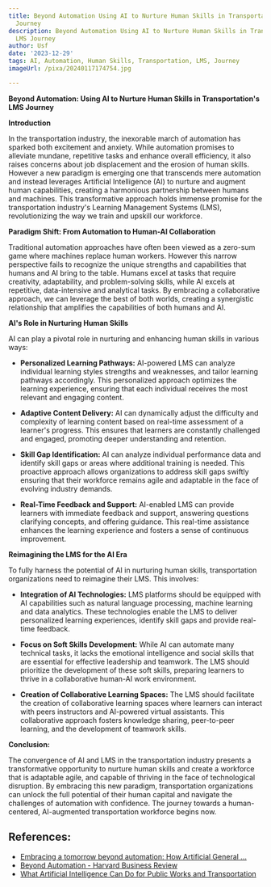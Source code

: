 ```yaml
---
title: Beyond Automation Using AI to Nurture Human Skills in Transportation's LMS
  Journey
description: Beyond Automation Using AI to Nurture Human Skills in Transportation's
  LMS Journey
author: Usf
date: '2023-12-29'
tags: AI, Automation, Human Skills, Transportation, LMS, Journey
imageUrl: /pixa/20240117174754.jpg

---
```

**Beyond Automation: Using AI to  Nurture  Human Skills in Transportation's LMS Journey**

**Introduction**

In the transportation  industry, the inexorable march of automation has sparked  both excitement and anxiety. While  automation promises to alleviate mundane, repetitive tasks  and enhance overall efficiency, it also raises concerns about job displacement and the erosion of human skills. However a  new  paradigm is emerging one that transcends mere automation and instead leverages Artificial Intelligence  (AI) to nurture and augment human capabilities, creating a  harmonious  partnership between humans and machines. This transformative approach holds immense promise for the transportation industry's Learning Management  Systems  (LMS), revolutionizing the way we train and upskill  our workforce.

**Paradigm Shift: From Automation to Human-AI Collaboration**

Traditional automation approaches have often been viewed as a zero-sum game where machines replace human workers. However this narrow perspective fails to recognize the unique  strengths and capabilities that humans and AI  bring to the table. Humans excel at tasks that require creativity, adaptability,  and problem-solving  skills,  while AI  excels at repetitive, data-intensive  and analytical tasks.  By embracing a collaborative approach, we can  leverage the best of both worlds, creating a synergistic relationship that amplifies the  capabilities of both  humans and AI.

**AI's Role in Nurturing Human Skills**

AI can play a pivotal role  in nurturing and enhancing  human skills in various ways:

* **Personalized Learning Pathways:** AI-powered LMS  can analyze individual learning  styles strengths and weaknesses, and tailor learning pathways accordingly. This personalized approach optimizes the learning experience, ensuring that  each individual receives the  most relevant and engaging content.

* **Adaptive  Content Delivery:** AI can dynamically  adjust the difficulty and complexity of learning content based on real-time assessment of  a learner's progress. This ensures that learners are constantly challenged and engaged, promoting deeper understanding and retention.

* **Skill Gap Identification:** AI can analyze individual performance  data  and identify skill gaps or areas where additional training is needed. This proactive approach allows organizations to address skill gaps swiftly  ensuring that their  workforce remains agile and  adaptable in the face of evolving industry demands.

* **Real-Time Feedback and Support:** AI-enabled LMS can provide learners with  immediate feedback and  support, answering questions clarifying concepts, and offering guidance. This real-time assistance enhances the learning experience and fosters a sense of continuous improvement.

**Reimagining the LMS for the AI Era**

To fully harness the potential of AI in nurturing human skills, transportation organizations need to reimagine their LMS. This involves:

*  **Integration of AI Technologies:**  LMS platforms should be equipped with AI capabilities such as natural language processing, machine learning and data analytics. These technologies enable the LMS to deliver personalized learning experiences, identify skill gaps and provide real-time feedback.

* **Focus on Soft Skills Development:**  While AI can  automate many technical tasks, it lacks the emotional intelligence and social skills  that are essential for effective leadership and teamwork. The LMS should prioritize the development of these soft  skills, preparing learners to  thrive in a collaborative human-AI work environment.

* **Creation of Collaborative Learning Spaces:**  The LMS should facilitate the  creation of collaborative learning spaces where learners can  interact with peers instructors and AI-powered virtual assistants. This collaborative approach fosters knowledge sharing, peer-to-peer learning,  and the development of teamwork skills.

**Conclusion:**

The convergence of AI and LMS in  the transportation industry presents a transformative opportunity to  nurture human skills and create  a workforce that is adaptable agile, and capable of thriving in the face of technological disruption. By  embracing this new  paradigm, transportation organizations can unlock the full  potential of their human capital and navigate the challenges of automation with confidence. The journey towards a human-centered, AI-augmented transportation workforce begins now.

## References:
- [Embracing a tomorrow beyond automation: How Artificial General ...](https://www.linkedin.com/pulse/embracing-tomorrow-beyond-automation-how-artificial-general-moravec-e1sqc)
- [Beyond Automation - Harvard Business Review](https://hbr.org/2015/06/beyond-automation)
- [What Artificial Intelligence Can Do for Public Works and Transportation](https://papers.govtech.com/What-Artificial-Intelligence-Can-Do-for-Public-Works-and-Transportation-142426.html)
